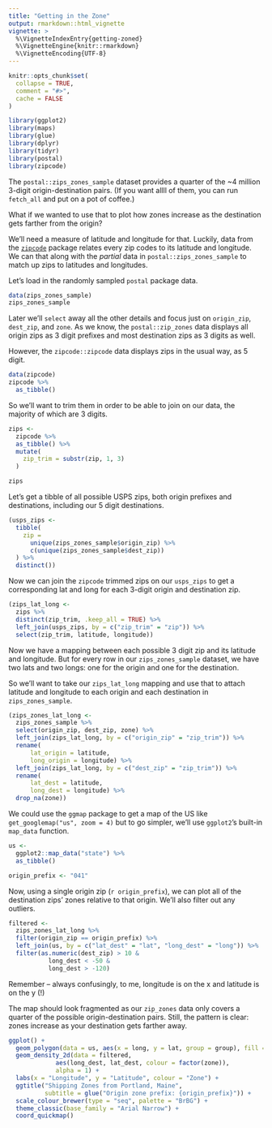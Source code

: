 ```yaml
---
title: "Getting in the Zone"
output: rmarkdown::html_vignette
vignette: >
  %\VignetteIndexEntry{getting-zoned}
  %\VignetteEngine{knitr::rmarkdown}
  %\VignetteEncoding{UTF-8}
---
```


```r
knitr::opts_chunk$set(
  collapse = TRUE,
  comment = "#>",
  cache = FALSE
)
```

```r
library(ggplot2)
library(maps)
library(glue)
library(dplyr)
library(tidyr)
library(postal)
library(zipcode)
```

The `postal::zips_zones_sample` dataset provides a quarter of the ~4 million 3-digit origin-destination pairs. (If you want allll of them, you can run `fetch_all` and put on a pot of coffee.) 

What if we wanted to use that to plot how zones increase as the destination gets farther from the origin?

We'll need a measure of latitude and longitude for that. Luckily, data from the [`zipcode`](https://github.com/cran/zipcode) package relates every zip codes to its latitude and longitude. We can that along with  the *partial* data in `postal::zips_zones_sample` to match up zips to latitudes and longitudes.

Let's load in the randomly sampled `postal` package data. 

```r
data(zips_zones_sample)
zips_zones_sample
```

Later we'll `select` away all the other details and focus just on `origin_zip`, `dest_zip`, and `zone`. As we know, the `postal::zip_zones` data displays all origin zips as 3 digit prefixes and most destination zips as 3 digits as well.

However, the `zipcode::zipcode` data displays zips in the usual way, as 5 digit. 

```r
data(zipcode)
zipcode %>% 
  as_tibble()
```


So we'll want to trim them in order to be able to join on our data, the majority of which are 3 digits.

```r
zips <- 
  zipcode %>% 
  as_tibble() %>% 
  mutate(
    zip_trim = substr(zip, 1, 3)
  )

zips
```

Let's get a tibble of all possible USPS zips, both origin prefixes and destinations, including our 5 digit destinations.

```r
(usps_zips <-
  tibble(
    zip =
      unique(zips_zones_sample$origin_zip) %>% 
      c(unique(zips_zones_sample$dest_zip)) 
  ) %>% 
  distinct())
```


Now we can join the `zipcode` trimmed zips on our `usps_zips` to get a corresponding lat and long for each 3-digit origin and destination zip.

```r
(zips_lat_long <- 
  zips %>% 
  distinct(zip_trim, .keep_all = TRUE) %>% 
  left_join(usps_zips, by = c("zip_trim" = "zip")) %>% 
  select(zip_trim, latitude, longitude))
```

Now we have a mapping between each possible 3 digit zip and its latitude and longitude. But for every row in our `zips_zones_sample` dataset, we have two lats and two longs: one for the origin and one for the destination. 

So we'll want to take our `zips_lat_long` mapping and use that to attach latitude and longitude to each origin and each destination in `zips_zones_sample`.

```r
(zips_zones_lat_long <- 
  zips_zones_sample %>% 
  select(origin_zip, dest_zip, zone) %>% 
  left_join(zips_lat_long, by = c("origin_zip" = "zip_trim")) %>% 
  rename(
      lat_origin = latitude,
      long_origin = longitude) %>% 
  left_join(zips_lat_long, by = c("dest_zip" = "zip_trim")) %>% 
  rename(
      lat_dest = latitude,
      long_dest = longitude) %>% 
  drop_na(zone))
```


We could use the `ggmap` package to get a map of the US like `get_googlemap("us", zoom = 4)` but to go simpler, we'll use `ggplot2`'s built-in `map_data` function.

```r
us <- 
  ggplot2::map_data("state") %>%
  as_tibble() 
```


```r
origin_prefix <- "041"
```


Now, using a single origin zip (`r origin_prefix`), we can plot all of the destination zips' zones relative to that origin. We'll also filter out any outliers.

```r
filtered <- 
  zips_zones_lat_long %>% 
  filter(origin_zip == origin_prefix) %>% 
  left_join(us, by = c("lat_dest" = "lat", "long_dest" = "long")) %>% 
  filter(as.numeric(dest_zip) > 10 &
           long_dest < -50 &
           long_dest > -120)
```

Remember -- always confusingly, to me, longitude is on the x and latitude is on the y (!)

The map should look fragmented as our `zip_zones` data only covers a quarter of the possible origin-destination pairs. Still, the pattern is clear: zones increase as your destination gets farther away.

```r
ggplot() +
  geom_polygon(data = us, aes(x = long, y = lat, group = group), fill = "white", color = "black") +
  geom_density_2d(data = filtered,
             aes(long_dest, lat_dest, colour = factor(zone)),
             alpha = 1) +
  labs(x = "Longitude", y = "Latitude", colour = "Zone") +
  ggtitle("Shipping Zones from Portland, Maine",
          subtitle = glue("Origin zone prefix: {origin_prefix}")) +
  scale_colour_brewer(type = "seq", palette = "BrBG") +
  theme_classic(base_family = "Arial Narrow") +
  coord_quickmap()
```


<br>

